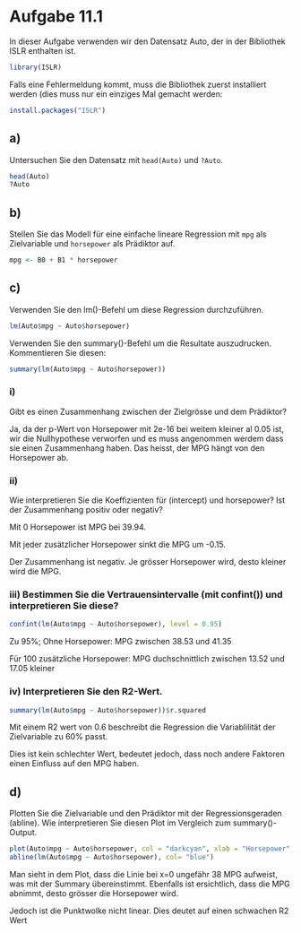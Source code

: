 # Aufgabe 11.1
In dieser Aufgabe verwenden wir den Datensatz Auto, der in der Bibliothek ISLR enthalten ist. 

```R
library(ISLR)
```

Falls eine Fehlermeldung kommt, muss die Bibliothek zuerst installiert werden (dies muss nur ein einziges Mal gemacht werden:
```R
install.packages("ISLR")
```

## a)
Untersuchen Sie den Datensatz mit `head(Auto)` und `?Auto`.

```R
head(Auto)
?Auto
```

## b)
Stellen Sie das Modell für eine einfache lineare Regression mit `mpg` als Zielvariable und `horsepower` als Prädiktor auf.

```R
mpg <- B0 + B1 * horsepower
```

## c) 
Verwenden Sie den lm()-Befehl um diese Regression durchzuführen.

```R
lm(Auto$mpg ~ Auto$horsepower)
```

Verwenden Sie den summary()-Befehl um die Resultate auszudrucken. Kommentieren Sie diesen:

```R
summary(lm(Auto$mpg ~ Auto$horsepower))
```

### i)
Gibt es einen Zusammenhang zwischen der Zielgrösse und dem Prädiktor?

Ja, da der p-Wert von Horsepower mit 2e-16 bei weitem kleiner al 0.05 ist, wir die Nullhypothese verworfen
und es muss angenommen werdem dass sie einen Zusammenhang haben.
Das heisst, der MPG hängt von den Horsepower ab.

### ii)
Wie interpretieren Sie die Koeffizienten für (intercept) und horsepower?
Ist der Zusammenhang positiv oder negativ?

Mit 0 Horsepower ist MPG bei 39.94.

Mit jeder zusätzlicher Horsepower sinkt die MPG um -0.15.

Der Zusammenhang ist negativ. Je grösser Horsepower wird, desto kleiner wird die MPG.

### iii) Bestimmen Sie die Vertrauensintervalle (mit confint()) und interpretieren Sie diese?

```R
confint(lm(Auto$mpg ~ Auto$horsepower), level = 0.95)
```

Zu 95%; Ohne Horsepower: MPG zwischen 38.53 und 41.35

Für 100 zusätzliche Horsepower: MPG duchschnittlich zwischen 13.52 und 17.05 kleiner

### iv) Interpretieren Sie den R2-Wert.

```R
summary(lm(Auto$mpg ~ Auto$horsepower))$r.squared
```

Mit einem R2 wert von 0.6 beschreibt die Regression die Variablilität der Zielvariable zu 60% passt.

Dies ist kein schlechter Wert, bedeutet jedoch, dass noch andere Faktoren einen Einfluss auf den MPG haben.

## d)
Plotten Sie die Zielvariable und den Prädiktor mit der Regressionsgeraden (abline).
Wie interpretieren Sie diesen Plot im Vergleich zum summary()-Output.

```R
plot(Auto$mpg ~ Auto$horsepower, col = "darkcyan", xlab = "Horsepower", ylab = "MPG")
abline(lm(Auto$mpg ~ Auto$horsepower), col= "blue")
```

Man sieht in dem Plot, dass die Linie bei x=0 ungefähr 38 MPG aufweist, was mit der Summary übereinstimmt.
Ebenfalls ist ersichtlich, dass die MPG abnimmt, desto grösser die Horsepower wird. 

Jedoch ist die Punktwolke nicht linear. Dies deutet auf einen schwachen R2 Wert
